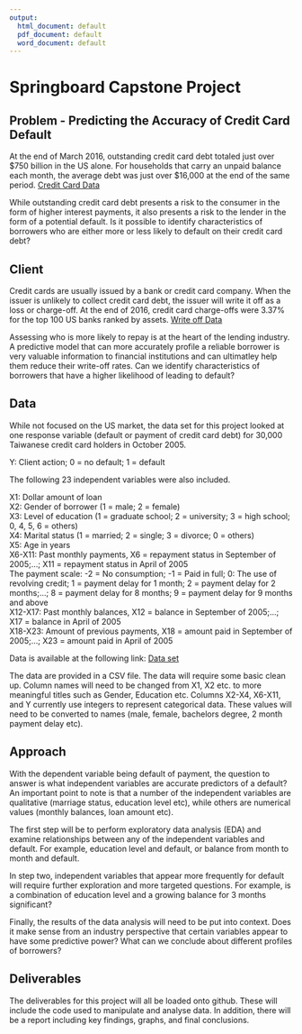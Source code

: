 ```yaml
---
output:
  html_document: default
  pdf_document: default
  word_document: default
---
```

# Springboard Capstone Project 


## Problem - Predicting the Accuracy of Credit Card Default
At the end of March 2016, outstanding credit card debt totaled just over \$750 billion in the US alone. For households that carry an unpaid balance each month, the average debt was just over \$16,000 at the end of the same period. [Credit Card Data](https://www.valuepenguin.com/average-credit-card-debt) 

While outstanding credit card debt presents a risk to the consumer in the form of higher interest payments, it also presents a risk to the lender in the form of a potential default. Is it possible to identify characteristics of borrowers who are either more or less likely to default on their credit card debt?

  
## Client


Credit cards are usually issued by a bank or credit card company.  When the issuer is unlikely to collect credit card debt, the issuer will write it off as a loss or charge-off.  At the end of 2016, credit card charge-offs were 3.37% for the top 100 US banks ranked by assets. [Write off Data](https://fred.stlouisfed.org/series/CORCCT100S) 

Assessing who is more likely to repay is at the heart of the lending industry. A predictive model that can more accurately profile a reliable borrower is very valuable information to financial institutions and can ultimatley help them reduce their write-off rates. Can we identify characteristics of borrowers that have a higher likelihood of leading to default?


## Data


While not focused on the US market, the data set for this project looked at one response variable (default or payment of credit card debt) for 30,000 Taiwanese credit card holders in October 2005. 

Y: Client action; 0 = no default; 1 = default

The following 23 independent variables were also included.

X1: Dollar amount of loan<br/>
X2: Gender of borrower (1 = male; 2 = female)<br/>
X3: Level of education (1 = graduate school; 2 = university; 3 = high school; 0, 4, 5, 6 = others)<br/>
X4: Marital status (1 = married; 2 = single; 3 = divorce; 0 = others)<br/>
X5: Age in years<br/>
X6-X11: Past monthly payments, X6 = repayment status in September of 2005;...; X11 = repayment status in April of 2005<br/>
The payment scale: -2 = No consumption; -1 = Paid in full; 0: The use of revolving credit; 1 = payment delay for 1 month; 
2 = payment delay for 2 months;...; 8 = payment delay for 8 months; 9 = payment delay for 9 months and above<br/>
X12-X17: Past monthly balances, X12 = balance in September of 2005;...; X17 = balance in April of 2005<br/>
X18-X23: Amount of previous payments, X18 = amount paid in September of 2005;...; X23 = amount paid in April of 2005<br/>

Data is available at the following link: [Data set](http://archive.ics.uci.edu/ml/datasets/default+of+credit+card+clients)

The data are provided in a CSV file.  The data will require some basic clean up.  Column names will need to be changed from X1, X2 etc. to more meaningful titles such as Gender, Education etc.  Columns X2-X4, X6-X11, and Y currently use integers to represent categorical data.  These values will need to be converted to names (male, female, bachelors degree, 2 month payment delay etc).


## Approach

With the dependent variable being default of payment, the question to answer is what independent variables are accurate predictors of a default? An important point to note is that a number of the independent variables are qualitative (marriage status, education level etc), while others are numerical values (monthly balances, loan amount etc).  

The first step will be to perform exploratory data analysis (EDA) and examine relationships between any of the independent variables and default.  For example, education level and default, or balance from month to month and default. 

In step two, independent variables that appear more frequently for default will require further exploration and more targeted questions. For example, is a combination of education level and a growing balance for 3 months significant? 

Finally, the results of the data analysis will need to be put into context. Does it make sense from an industry perspective that certain variables appear to have some predictive power?  What can we conclude about different profiles of borrowers?


## Deliverables


The deliverables for this project will all be loaded onto github. These will include the code used to manipulate and analyse data.  In addition, there will be a report including key findings, graphs, and final conclusions.
